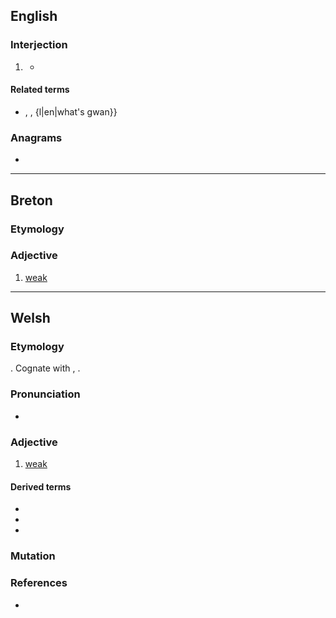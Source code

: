 {{also|gwa·n}}
==English==

===Interjection===
{{en-interj}}

# {{lb|en|nonstandard}} {{pronunciation spelling of|en|go on}}
#* {{quote-book|en|year=1952|author=[[w:Ralph Ellison|Ralph Ellison]]|title=[[w:Invisible Man|Invisible Man]] |publisher=Penguin Books (2014)|page=199|passage=“Aw, '''gwan''', you slave driver,” the boy said, dashing from the room.}}

====Related terms====
* {{l|en|wha gwan}}, {{l|en|wha' gwan}}, {l|en|what's gwan}}

===Anagrams===
* {{anagrams|en|a=agnw|AgNW|Ngwa|Wang|gawn|gnaw|wang}}

----

==Breton==

===Etymology===
{{rfe|br}}

===Adjective===
{{head|br|adjectives}}

# [[weak]]

----

==Welsh==

===Etymology===
{{inh|cy|cel-pro|*wannos}}. Cognate with {{cog|br|gwan}}, {{cog|ga|fann}}.

===Pronunciation===
* {{IPA|cy|/ɡwan/}}

===Adjective===
{{cy-adj|ach|pl=gweinion|stem=gwann}}

# [[weak]]

====Derived terms====
* {{l|cy|gwanhau||to weaken; to attenuate; to dilute}}
* {{l|cy|gwanychu||to weaken; to attenuate; to dilute}}
* {{l|cy|gwendid||weakness}}

===Mutation===
{{cy-mut}}

===References===
* {{R:cy:GPC}}